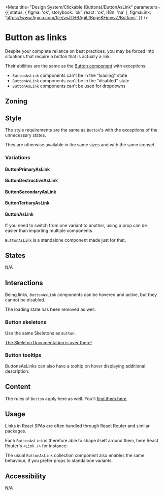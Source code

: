 
<Meta
	title="Design System/Clickable (Buttons)/ButtonAsLink"
	parameters={{
		status: { figma: 'ok', storybook: 'ok', react: 'ok', i18n: 'na' },
		figmaLink: 'https://www.figma.com/file/vvJTHBAgiLfBpgeKEjmvvZ/Buttons',
	}}
/>

# Button as links

Despite your complete reliance on best practices, you may be forced into situations that require a button that is actually a link.

Their abilities are the same as the [Button component](/docs/components-clickable-buttons-button--variations) with exceptions:

- `ButtonAsLink` components can't be in the "loading" state
- `ButtonAsLink` components can't be in the "disabled" state
- `ButtonAsLink` components can't be used for dropdowns

## Zoning

<FigmaImage
	src="https://www.figma.com/file/vvJTHBAgiLfBpgeKEjmvvZ/Buttons?node-id=3404%3A33661"
	alt="zoning image for buttons as links"
/>

## Style

The style requirements are the same as `Button`'s with the exceptions of the unnecessary states.

They are otherwise available in the same sizes and with the same iconset.

### Variations

<FigmaImage
	src="https://www.figma.com/file/vvJTHBAgiLfBpgeKEjmvvZ/Buttons?node-id=3404%3A33733"
	alt="variations for buttons as links"
/>

<Canvas withSource="closed">
	<Story story={Stories.Variations} />
</Canvas>

#### ButtonPrimaryAsLink

<Canvas>
	<Story story={Stories.PrimaryAsLink} name="ButtonPrimary as link" />
</Canvas>

<ArgsTable story="ButtonPrimary as link" />

#### ButtonDestructiveAsLink

<Canvas>
	<Story story={Stories.DestructiveAsLink} name="ButtonDestructive as link" />
</Canvas>

<ArgsTable story="ButtonDestructive as link" />

#### ButtonSecondaryAsLink

<Canvas>
	<Story story={Stories.SecondaryAsLink} name="ButtonSecondary as link" />
</Canvas>

<ArgsTable story="ButtonSecondary as link" />

#### ButtonTertiaryAsLink

<Canvas>
	<Story story={Stories.TertiaryAsLink} name="ButtonTertiary as link" />
</Canvas>

<ArgsTable story="ButtonTertiary as link" />

#### ButtonAsLink

If you need to switch from one variant to another, using a prop can be easier than importing multiple components.

`ButtonAsLink` is a standalone component made just for that.

<Canvas>
	<Story story={Stories.VariantComponent} name="ButtonAsLink with variant prop" />
</Canvas>

## States

N/A

## Interactions

Being links, `ButtonAsLink` components can be hovered and active, but they cannot be disabled.

The loading state has been removed as well.

### Button skeletons

Use the same Skeletons as `Button`.

<Canvas>
	<Story story={ButtonStories.SkeletonButton} />
</Canvas>

[The Skeleton Documentation is over there!](/docs/components-skeleton--skeleton-button-story)

### Button tooltips

ButtonsAsLinks can also have a tooltip on hover displaying additional description.

<Canvas>
	<Story story={Stories.TooltipButton} />
</Canvas>

## Content

The rules of `Button` apply here as well. You'll [find them here](/docs/components-clickable-buttons-button--variations#content).

## Usage

Links in React SPAs are often handled through React Router and similar packages.

Each `ButtonAsLink` is therefore able to shape itself around them, here React Router's `<Link />` for instance:

<Canvas>
	<Story story={Stories.ButtonAsRouterLink} name="ButtonPrimary as Router link" />
</Canvas>

The usual `ButtonAsLink` collection component also enables the same behaviour, if you prefer props to standalone variants.

<Canvas>
	<Story story={Stories.ButtonAsRouterLinkVariant} name="ButtonAsLink" />
</Canvas>

## Accessibility

N/A
